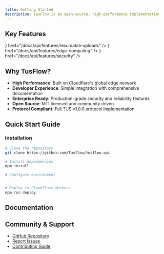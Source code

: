 ```yaml
---
title: Getting Started
description: TusFlow is an open-source, high-performance implementation of the TUS (resumable upload) protocol built on Cloudflare Workers. It provides enterprise-grade file upload infrastructure with built-in support for resumable uploads, chunking, and advanced security features.
---
```



## Key Features

<Cards>
  <Card
    title="Resumable Uploads"
    description="Built-in support for pause, resume and automatic recovery of uploads"
    icon={<Upload className="w-6 h-6" />}
    href="/docs/api/features/resumable-uploads"
  />
  <Card
    title="Edge Computing"
    description="Powered by Cloudflare Workers for optimal global performance"
    icon={<Zap className="w-6 h-6" />}
    href="/docs/api/features/edge-computing"
  />
  <Card
    title="Enterprise Security"
    description="Advanced file validation, malware scanning and access controls"
    icon={<Shield className="w-6 h-6" />}
    href="/docs/api/features/security"
  />
 
</Cards>

## Why TusFlow?

- **High Performance**: Built on Cloudflare's global edge network
- **Developer Experience**: Simple integration with comprehensive documentation
- **Enterprise Ready**: Production-grade security and reliability features
- **Open Source**: MIT licensed and community driven
- **Protocol Compliant**: Full TUS v1.0.0 protocol implementation

## Quick Start Guide

### Installation

```bash
# Clone the repository
git clone https://github.com/Tusflow/tusflow-api

# Install dependencies
npm install

# Configure environment


# Deploy to Cloudflare Workers
npm run deploy
```

## Documentation

<Cards>
  <Card
    title="Configuration"
    description="Learn how to configure and customize TusFlow"
    href="/docs/api/configuration"
  />
  <Card
    title="API Reference" 
    description="Complete API documentation and endpoint references"
    href="/docs/api/api-reference"
  />
  <Card
    title="Middleware"
    description="Authentication, rate limiting and other middleware options"
    href="/docs/api/middleware"
  />
  <Card
    title="Features"
    description="Explore TusFlow's advanced features and capabilities"
    href="/docs/api/features"
  />
</Cards>

## Community & Support

- [GitHub Repository](https://github.com/Tusflow/tusflow-web)
- [Report Issues](https://github.com/Tusflow/tusflow-web/issues)
- [Contributing Guide](https://github.com/Tusflow/tusflow-web/blob/main/CONTRIBUTING.md)
